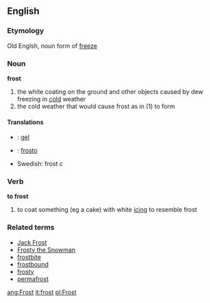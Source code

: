 ==English==
===Etymology===
Old Englsh, noun form of [[freeze]]
===Noun===
'''frost'''
#the white coating on the ground and other objects caused by dew freezing in [[cold]] weather
#the cold weather that would cause frost as in (1) to form

====Translations====
*{{fr}} : [[gel]]
*{{io}} : [[frosto]]
*Swedish: frost ''c''

===Verb===
'''to frost'''
#to coat something (eg a cake) with white [[icing]] to resemble frost

===Related terms===
*[[Jack Frost]]
*[[Frosty the Snowman]]
*[[frostbite]]
*[[frostbound]]
*[[frosty]]
*[[permafrost]]

[[ang:Frost]]
[[it:frost]]
[[pl:Frost]]